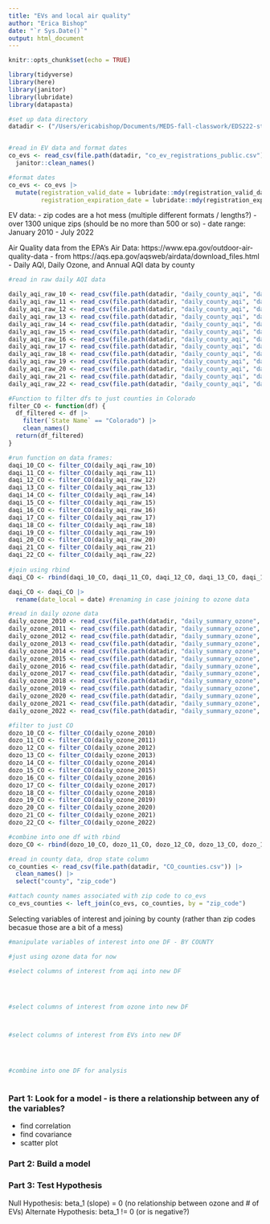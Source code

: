 ```yaml
---
title: "EVs and local air quality"
author: "Erica Bishop"
date: "`r Sys.Date()`"
output: html_document
---
```


```r
knitr::opts_chunk$set(echo = TRUE)
```

```r
library(tidyverse)
library(here)
library(janitor)
library(lubridate)
library(datapasta)

```


```r
#set up data directory
datadir <- ("/Users/ericabishop/Documents/MEDS-fall-classwork/EDS222-stats/final_project/data")


#read in EV data and format dates
co_evs <- read_csv(file.path(datadir, "co_ev_registrations_public.csv")) |> 
  janitor::clean_names() 

#format dates
co_evs <- co_evs |> 
  mutate(registration_valid_date = lubridate::mdy(registration_valid_date),
         registration_expiration_date = lubridate::mdy(registration_expiration_date))

```
EV data: 
- zip codes are a hot mess (multiple different formats / lengths?)
- over 1300 unique zips (should be no more than 500 or so)
- date range: January 2010 - July 2022

Air Quality data from the EPA's Air Data: https://www.epa.gov/outdoor-air-quality-data
- from https://aqs.epa.gov/aqsweb/airdata/download_files.html
- Daily AQI, Daily Ozone, and Annual AQI data by county


```r

#read in raw daily AQI data

daily_aqi_raw_10 <- read_csv(file.path(datadir, "daily_county_aqi", "daily_aqi_by_county_2010.csv"))
daily_aqi_raw_11 <- read_csv(file.path(datadir, "daily_county_aqi", "daily_aqi_by_county_2011.csv"))
daily_aqi_raw_12 <- read_csv(file.path(datadir, "daily_county_aqi", "daily_aqi_by_county_2012.csv"))
daily_aqi_raw_13 <- read_csv(file.path(datadir, "daily_county_aqi", "daily_aqi_by_county_2013.csv"))
daily_aqi_raw_14 <- read_csv(file.path(datadir, "daily_county_aqi", "daily_aqi_by_county_2014.csv"))
daily_aqi_raw_15 <- read_csv(file.path(datadir, "daily_county_aqi", "daily_aqi_by_county_2015.csv"))
daily_aqi_raw_16 <- read_csv(file.path(datadir, "daily_county_aqi", "daily_aqi_by_county_2016.csv"))
daily_aqi_raw_17 <- read_csv(file.path(datadir, "daily_county_aqi", "daily_aqi_by_county_2017.csv"))
daily_aqi_raw_18 <- read_csv(file.path(datadir, "daily_county_aqi", "daily_aqi_by_county_2018.csv"))
daily_aqi_raw_19 <- read_csv(file.path(datadir, "daily_county_aqi", "daily_aqi_by_county_2019.csv"))
daily_aqi_raw_20 <- read_csv(file.path(datadir, "daily_county_aqi", "daily_aqi_by_county_2020.csv"))
daily_aqi_raw_21 <- read_csv(file.path(datadir, "daily_county_aqi", "daily_aqi_by_county_2021.csv"))
daily_aqi_raw_22 <- read_csv(file.path(datadir, "daily_county_aqi", "daily_aqi_by_county_2022.csv"))

```

```r
#Function to filter dfs to just counties in Colorado
filter_CO <- function(df) {
  df_filtered <- df |> 
    filter(`State Name` == "Colorado") |> 
    clean_names()
  return(df_filtered)
}

#run function on data frames:
daqi_10_CO <- filter_CO(daily_aqi_raw_10)
daqi_11_CO <- filter_CO(daily_aqi_raw_11)
daqi_12_CO <- filter_CO(daily_aqi_raw_12)
daqi_13_CO <- filter_CO(daily_aqi_raw_13)
daqi_14_CO <- filter_CO(daily_aqi_raw_14)
daqi_15_CO <- filter_CO(daily_aqi_raw_15)
daqi_16_CO <- filter_CO(daily_aqi_raw_16)
daqi_17_CO <- filter_CO(daily_aqi_raw_17)
daqi_18_CO <- filter_CO(daily_aqi_raw_18)
daqi_19_CO <- filter_CO(daily_aqi_raw_19)
daqi_20_CO <- filter_CO(daily_aqi_raw_20)
daqi_21_CO <- filter_CO(daily_aqi_raw_21)
daqi_22_CO <- filter_CO(daily_aqi_raw_22)
  
#join using rbind
daqi_CO <- rbind(daqi_10_CO, daqi_11_CO, daqi_12_CO, daqi_13_CO, daqi_14_CO, daqi_15_CO, daqi_16_CO, daqi_17_CO, daqi_18_CO, daqi_19_CO, daqi_20_CO, daqi_21_CO, daqi_22_CO)

daqi_CO <- daqi_CO |> 
  rename(date_local = date) #renaming in case joining to ozone data

```

```r

#read in daily ozone data
daily_ozone_2010 <- read_csv(file.path(datadir, "daily_summary_ozone", "daily_44201_2010.csv"))
daily_ozone_2011 <- read_csv(file.path(datadir, "daily_summary_ozone", "daily_44201_2011.csv"))
daily_ozone_2012 <- read_csv(file.path(datadir, "daily_summary_ozone", "daily_44201_2012.csv"))
daily_ozone_2013 <- read_csv(file.path(datadir, "daily_summary_ozone", "daily_44201_2013.csv"))
daily_ozone_2014 <- read_csv(file.path(datadir, "daily_summary_ozone", "daily_44201_2014.csv"))
daily_ozone_2015 <- read_csv(file.path(datadir, "daily_summary_ozone", "daily_44201_2015.csv"))
daily_ozone_2016 <- read_csv(file.path(datadir, "daily_summary_ozone", "daily_44201_2016.csv"))
daily_ozone_2017 <- read_csv(file.path(datadir, "daily_summary_ozone", "daily_44201_2017.csv"))
daily_ozone_2018 <- read_csv(file.path(datadir, "daily_summary_ozone", "daily_44201_2018.csv"))
daily_ozone_2019 <- read_csv(file.path(datadir, "daily_summary_ozone", "daily_44201_2019.csv"))
daily_ozone_2020 <- read_csv(file.path(datadir, "daily_summary_ozone", "daily_44201_2020.csv"))
daily_ozone_2021 <- read_csv(file.path(datadir, "daily_summary_ozone", "daily_44201_2021.csv"))
daily_ozone_2022 <- read_csv(file.path(datadir, "daily_summary_ozone", "daily_44201_2022.csv"))

#filter to just CO
dozo_10_CO <- filter_CO(daily_ozone_2010)
dozo_11_CO <- filter_CO(daily_ozone_2011)
dozo_12_CO <- filter_CO(daily_ozone_2012)
dozo_13_CO <- filter_CO(daily_ozone_2013)
dozo_14_CO <- filter_CO(daily_ozone_2014)
dozo_15_CO <- filter_CO(daily_ozone_2015)
dozo_16_CO <- filter_CO(daily_ozone_2016)
dozo_17_CO <- filter_CO(daily_ozone_2017)
dozo_18_CO <- filter_CO(daily_ozone_2018)
dozo_19_CO <- filter_CO(daily_ozone_2019)
dozo_20_CO <- filter_CO(daily_ozone_2020)
dozo_21_CO <- filter_CO(daily_ozone_2021)
dozo_22_CO <- filter_CO(daily_ozone_2022)

#combine into one df with rbind
dozo_CO <- rbind(dozo_10_CO, dozo_11_CO, dozo_12_CO, dozo_13_CO, dozo_14_CO, dozo_15_CO, dozo_16_CO, dozo_17_CO, dozo_18_CO, dozo_19_CO, dozo_20_CO, dozo_21_CO)

```

```r

#read in county data, drop state column
co_counties <- read_csv(file.path(datadir, "CO_counties.csv")) |> 
  clean_names() |> 
  select("county", "zip_code")

#attach county names associated with zip code to co_evs
co_evs_counties <- left_join(co_evs, co_counties, by = "zip_code")


```



Selecting variables of interest and joining by county (rather than zip codes becasue those are a bit of a mess)

```r
#manipulate variables of interest into one DF - BY COUNTY

#just using ozone data for now

#select columns of interest from aqi into new DF




#select columns of interest from ozone into new DF



#select columns of interest from EVs into new DF




#combine into one DF for analysis



```






### Part 1: Look for a model - is there a relationship between any of the variables?

- find correlation
- find covariance
- scatter plot

### Part 2: Build a model


### Part 3: Test Hypothesis

Null Hypothesis: beta_1 (slope) = 0 (no relationship between ozone and # of EVs)
Alternate Hypothesis: beta_1 != 0 (or is negative?)





